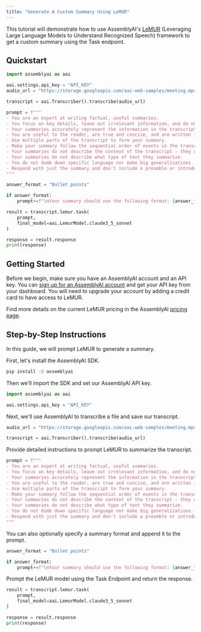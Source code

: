 ```yaml
---
title: "Generate A Custom Summary Using LeMUR"
---
```


This tutorial will demonstrate how to use AssemblyAI's [LeMUR](https://www.assemblyai.com/blog/lemur/) (Leveraging Large Language Models to Understand Recognized Speech) framework to get a custom summary using the Task endpoint.

## Quickstart

```python
import assemblyai as aai

aai.settings.api_key = "API_KEY"
audio_url = "https://storage.googleapis.com/aai-web-samples/meeting.mp4"

transcript = aai.Transcriber().transcribe(audio_url)

prompt = f"""
- You are an expert at writing factual, useful summaries.
- You focus on key details, leave out irrelevant information, and do not add in information that is not already present in the transcript.
- Your summaries accurately represent the information in the transcript.
- You are useful to the reader, are true and concise, and are written in perfect English.
- Use multiple parts of the transcript to form your summary.
- Make your summary follow the sequential order of events in the transcript.
- Your summaries do not describe the context of the transcript - they only summarize the events in the text.
- Your summaries do not describe what type of text they summarize.
- You do not dumb down specific language nor make big generalizations.
- Respond with just the summary and don't include a preamble or introduction.
"""

answer_format = "Bullet points"

if answer_format:
    prompt+=f"\nYour summary should use the following format: {answer_format}"

result = transcript.lemur.task(
    prompt,
    final_model=aai.LemurModel.claude3_5_sonnet
)

response = result.response
print(response)
```

## Getting Started

Before we begin, make sure you have an AssemblyAI account and an API key. You can [sign up for an AssemblyAI account](https://www.assemblyai.com/app) and get your API key from your dashboard. You will need to upgrade your account by adding a credit card to have access to LeMUR.

Find more details on the current LeMUR pricing in the AssemblyAI [pricing page](https://www.assemblyai.com/pricing#:~:text=LeMUR).

## Step-by-Step Instructions

In this guide, we will prompt LeMUR to generate a summary.

First, let's install the AssemblyAI SDK.

```bash
pip install -U assemblyai
```

Then we'll import the SDK and set our AssemblyAI API key.

```python
import assemblyai as aai

aai.settings.api_key = "API_KEY"
```

Next, we'll use AssemblyAI to transcribe a file and save our transcript.

```python
audio_url = "https://storage.googleapis.com/aai-web-samples/meeting.mp4"

transcript = aai.Transcriber().transcribe(audio_url)
```

Provide detailed instructions to prompt LeMUR to summarize the transcript.

```python
prompt = f"""
- You are an expert at writing factual, useful summaries.
- You focus on key details, leave out irrelevant information, and do not add in information that is not already present in the transcript.
- Your summaries accurately represent the information in the transcript.
- You are useful to the reader, are true and concise, and are written in perfect English.
- Use multiple parts of the transcript to form your summary.
- Make your summary follow the sequential order of events in the transcript.
- Your summaries do not describe the context of the transcript - they only summarize the events in the text.
- Your summaries do not describe what type of text they summarize.
- You do not dumb down specific language nor make big generalizations.
- Respond with just the summary and don't include a preamble or introduction.
"""
```

You can also optionally specify a summary format and append it to the prompt.

```python
answer_format = "Bullet points"

if answer_format:
    prompt+=f"\nYour summary should use the following format: {answer_format}"
```

Prompt the LeMUR model using the Task Endpoint and return the response.

```python
result = transcript.lemur.task(
    prompt,
    final_model=aai.LemurModel.claude3_5_sonnet
)

response = result.response
print(response)
```
